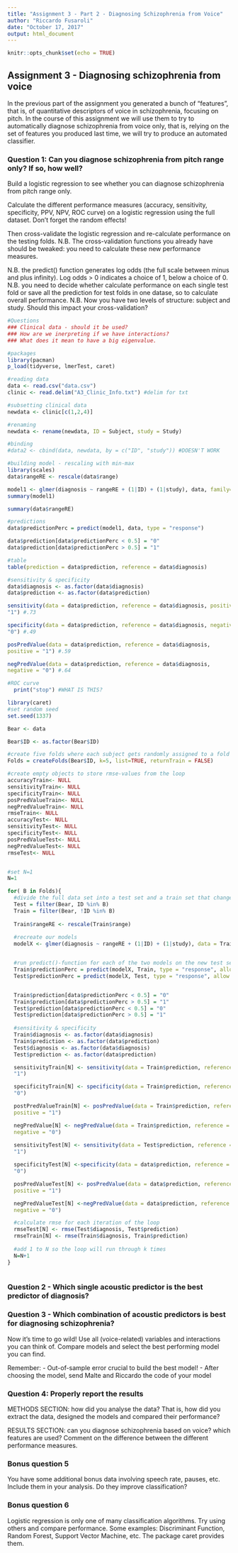 ```yaml
---
title: "Assignment 3 - Part 2 - Diagnosing Schizophrenia from Voice"
author: "Riccardo Fusaroli"
date: "October 17, 2017"
output: html_document
---
```


```r
knitr::opts_chunk$set(echo = TRUE)
```

## Assignment 3 - Diagnosing schizophrenia from voice

In the previous part of the assignment you generated a bunch of "features", that is, of quantitative descriptors of voice in schizophrenia, focusing on pitch.
In the course of this assignment we will use them to try to automatically diagnose schizophrenia from voice only, that is, relying on the set of features you produced last time, we will try to produce an automated classifier.

### Question 1: Can you diagnose schizophrenia from pitch range only? If so, how well?

Build a logistic regression to see whether you can diagnose schizophrenia from pitch range only.

Calculate the different performance measures (accuracy, sensitivity, specificity, PPV, NPV, ROC curve) on a logistic regression using the full dataset. Don't forget the random effects!

Then cross-validate the logistic regression and re-calculate performance on the testing folds. N.B. The cross-validation functions you already have should be tweaked: you need to calculate these new performance measures.

N.B. the predict() function generates log odds (the full scale between minus and plus infinity). Log odds > 0 indicates a choice of 1, below a choice of 0.
N.B. you need to decide whether calculate performance on each single test fold or save all the prediction for test folds in one datase, so to calculate overall performance.
N.B. Now you have two levels of structure: subject and study. Should this impact your cross-validation?

```r
#Questions 
### Clinical data - should it be used?
### How are we inerpreting if we have interactions? 
### What does it mean to have a big eigenvalue. 

#packages
library(pacman)
p_load(tidyverse, lmerTest, caret)

#reading data 
data <- read.csv("data.csv")
clinic <- read.delim("A3_Clinic_Info.txt") #delim for txt 

#subsetting clinical data 
newdata <- clinic[c(1,2,4)]

#renaming 
newdata <- rename(newdata, ID = Subject, study = Study)

#binding 
#data2 <- cbind(data, newdata, by = c("ID", "study")) #DOESN'T WORK

#building model - rescaling with min-max 
library(scales)
data$rangeRE <- rescale(data$range)

model1 <- glmer(diagnosis ~ rangeRE + (1|ID) + (1|study), data, family= "binomial")
summary(model1)

summary(data$rangeRE)

#predictions 
data$predictionPerc = predict(model1, data, type = "response")

data$prediction[data$predictionPerc < 0.5] = "0"
data$prediction[data$predictionPerc > 0.5] = "1"

#table 
table(prediction = data$prediction, reference = data$diagnosis)

#sensitivity & specificity  
data$diagnosis <- as.factor(data$diagnosis)
data$prediction <- as.factor(data$prediction)

sensitivity(data = data$prediction, reference = data$diagnosis, positive =
"1") #.73

specificity(data = data$prediction, reference = data$diagnosis, negative =
"0") #.49

posPredValue(data = data$prediction, reference = data$diagnosis,
positive = "1") #.59

negPredValue(data = data$prediction, reference = data$diagnosis,
negative = "0") #.64

#ROC curve 
  print("stop") #WHAT IS THIS?

```


```r

library(caret)
#set random seed 
set.seed(1337)

Bear <- data

Bear$ID <- as.factor(Bear$ID)

#create five folds where each subject gets randomly assigned to a fold
Folds = createFolds(Bear$ID, k=5, list=TRUE, returnTrain = FALSE)  

#create empty objects to store rmse-values from the loop
accuracyTrain<- NULL
sensitivityTrain<- NULL
specificityTrain<- NULL
posPredValueTrain<- NULL
negPredValueTrain<- NULL
rmseTrain<- NULL
accuracyTest<- NULL
sensitivityTest<- NULL
specificityTest<- NULL
posPredValueTest<- NULL
negPredValueTest<- NULL
rmseTest<- NULL


#set N=1
N=1 

for( B in Folds){
  #divide the full data set into a test set and a train set that changes depending on the fold
  Test = filter(Bear, ID %in% B)
  Train = filter(Bear, !ID %in% B)
  
  Train$rangeRE <- rescale(Train$range)
  
  #recreate our models
  modelX <- glmer(diagnosis ~ rangeRE + (1|ID) + (1|study), data = Train, family= "binomial", REML=F)


  #run predict()-function for each of the two models on the new test set and new train set
  Train$predictionPerc = predict(modelX, Train, type = "response", allow.new.levels=T)
  Test$predictionPerc = predict(modelX, Test, type = "response", allow.new.levels=T)


  Train$prediction[data$predictionPerc < 0.5] = "0"
  Train$prediction[data$predictionPerc > 0.5] = "1"
  Test$prediction[data$predictionPerc < 0.5] = "0"
  Test$prediction[data$predictionPerc > 0.5] = "1"
  
  #sensitivity & specificity  
  Train$diagnosis <- as.factor(data$diagnosis)
  Train$prediction <- as.factor(data$prediction)
  Test$diagnosis <- as.factor(data$diagnosis)
  Test$prediction <- as.factor(data$prediction)

  sensitivityTrain[N] <- sensitivity(data = Train$prediction, reference = Train$diagnosis, positive =
  "1") 

  specificityTrain[N] <- specificity(data = Train$prediction, reference = Train$diagnosis, negative =
  "0") 

  postPredValueTrain[N] <- posPredValue(data = Train$prediction, reference = Train$diagnosis,
  positive = "1") 

  negPredValue[N] <- negPredValue(data = Train$prediction, reference = Train$diagnosis,
  negative = "0")
  
  sensitivityTest[N] <- sensitivity(data = Test$prediction, reference = TEst$diagnosis, positive =
  "1") 

  specificityTest[N] <-specificity(data = data$prediction, reference = data$diagnosis, negative =
  "0") 

  posPredValueTest[N] <- posPredValue(data = data$prediction, reference = data$diagnosis,
  positive = "1") 

  negPredValueTest[N] <-negPredValue(data = data$prediction, reference = data$diagnosis,
  negative = "0")

  #calculate rmse for each iteration of the loop
  rmseTest[N] <- rmse(Test$diagnosis, Test$prediction)
  rmseTrain[N] <- rmse(Train$diagnosis, Train$prediction)
  
  #add 1 to N so the loop will run through k times
  N=N+1
} 
```

```r

```

### Question 2 - Which single acoustic predictor is the best predictor of diagnosis?

### Question 3 - Which combination of acoustic predictors is best for diagnosing schizophrenia?

Now it's time to go wild! Use all (voice-related) variables and interactions you can think of. Compare models and select the best performing model you can find.

Remember:
- Out-of-sample error crucial to build the best model!
- After choosing the model, send Malte and Riccardo the code of your model

### Question 4: Properly report the results

METHODS SECTION: how did you analyse the data? That is, how did you extract the data, designed the models and compared their performance?

RESULTS SECTION: can you diagnose schizophrenia based on voice? which features are used? Comment on the difference between the different performance measures.

### Bonus question 5

You have some additional bonus data involving speech rate, pauses, etc. Include them in your analysis. Do they improve classification?

### Bonus question 6

Logistic regression is only one of many classification algorithms. Try using others and compare performance. Some examples: Discriminant Function, Random Forest, Support Vector Machine, etc. The package caret provides them.

